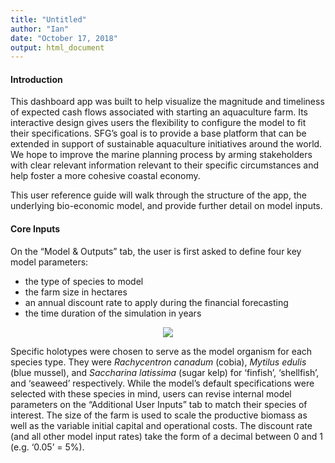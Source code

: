 ```yaml
---
title: "Untitled"
author: "Ian"
date: "October 17, 2018"
output: html_document
---
```

#### **Introduction**

This dashboard app was built to help visualize the magnitude and timeliness of expected cash flows associated with starting an aquaculture farm. Its interactive design gives users the flexibility to configure the model to fit their specifications. SFG's goal is to provide a base platform that can be extended in support of sustainable aquaculture initiatives around the world. We hope to improve the marine planning process by arming stakeholders with clear relevant information relevant to their specific circumstances and help foster a more cohesive coastal economy. 

This user reference guide will walk through the structure of the app, the underlying bio-economic model, and provide further detail on model inputs.   

#### Core Inputs

On the "Model & Outputs" tab, the user is first asked to define four key model parameters:

* the type of species to model
* the farm size in hectares
* an annual discount rate  to apply during the financial forecasting
* the time duration of the simulation in years

<center><img src="../Screenshots/coreInputs.PNG" style="max-width:90%"> </center>

Specific holotypes were chosen to serve as the model organism for each species type. They were *Rachycentron canadum* (cobia), *Mytilus edulis* (blue mussel), and *Saccharina latissima* (sugar kelp) for 'finfish', 'shellfish', and 'seaweed' respectively. While the model's default specifications were selected with these species in mind, users can revise internal model parameters on the "Additional User Inputs" tab to match their species of interest. The size of the farm is used to scale the productive biomass as well as the variable initial capital and operational costs. The discount rate (and all other model input rates) take the form of a decimal between 0 and 1 (e.g. '0.05' = 5%).
